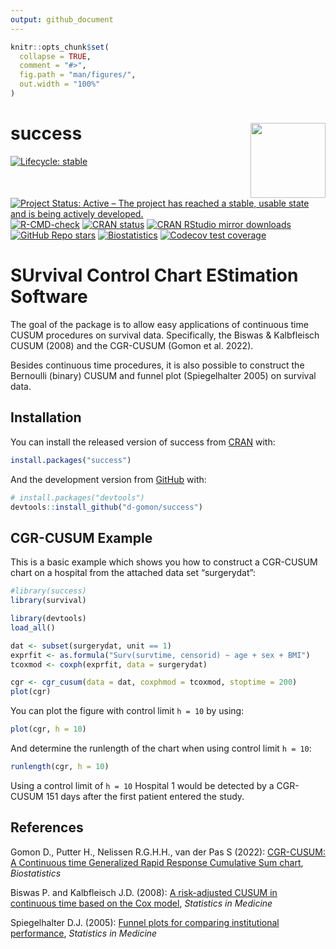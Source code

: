```yaml
---
output: github_document
---
```


<!-- README.md is generated from README.Rmd. Please edit that file -->

```r
knitr::opts_chunk$set(
  collapse = TRUE,
  comment = "#>",
  fig.path = "man/figures/",
  out.width = "100%"
)
```

# success <img src="man/figures/success_hex.png" align="right" width="120" />

<!-- badges: start -->
[![Lifecycle: stable](https://img.shields.io/badge/lifecycle-stable-green.svg)](https://lifecycle.r-lib.org/articles/stages.html)
[![Project Status: Active – The project has reached a stable, usable state and is being actively developed.](https://www.repostatus.org/badges/latest/active.svg)](https://www.repostatus.org/#active)
[![R-CMD-check](https://github.com/d-gomon/success/workflows/R-CMD-check/badge.svg)](https://github.com/d-gomon/success/actions/)
[![CRAN status](https://www.r-pkg.org/badges/version/success)](https://CRAN.R-project.org/package=success)
[![CRAN RStudio mirror downloads](https://cranlogs.r-pkg.org/badges/success)](https://cran.r-project.org/package=success)
[![GitHub Repo stars](https://img.shields.io/github/stars/d-gomon/success?style=social)](https://github.com/d-gomon/success)
[![Biostatistics](https://img.shields.io/badge/Biostatistics-kxac041-%23003365)](https://doi.org/10.1093/biostatistics/kxac041)
[![Codecov test coverage](https://codecov.io/gh/d-gomon/success/branch/main/graph/badge.svg)](https://codecov.io/gh/d-gomon/success?branch=main)
<!-- badges: end -->

<!-- [![arXiv](https://img.shields.io/badge/stat.AP-arXiv%3A2205.07618-B31B1B)](https://doi.org/10.48550/arXiv.2205.07618) -->

# SUrvival Control Chart EStimation Software

The goal of the \pkg{success} package is to allow easy applications of continuous time CUSUM procedures on survival data. Specifically, the Biswas \& Kalbfleisch CUSUM (2008) and the CGR-CUSUM (Gomon et al. 2022).

Besides continuous time procedures, it is also possible to construct the Bernoulli (binary) CUSUM and funnel plot (Spiegelhalter 2005) on survival data.

## Installation

You can install the released version of success from [CRAN](https://CRAN.R-project.org) with:

``` r
install.packages("success")
```

And the development version from [GitHub](https://github.com/) with:

``` r
# install.packages("devtools")
devtools::install_github("d-gomon/success")
```
## CGR-CUSUM Example

This is a basic example which shows you how to construct a CGR-CUSUM chart on a hospital from the attached data set "surgerydat":
```r
#library(success)
library(survival)
```

```r
library(devtools)
load_all()
```

```r
dat <- subset(surgerydat, unit == 1)
exprfit <- as.formula("Surv(survtime, censorid) ~ age + sex + BMI")
tcoxmod <- coxph(exprfit, data = surgerydat)

cgr <- cgr_cusum(data = dat, coxphmod = tcoxmod, stoptime = 200)
plot(cgr)
```

You can plot the figure with control limit `h = 10` by using:
```r
plot(cgr, h = 10)
```

And determine the runlength of the chart when using control limit `h = 10`:
```r
runlength(cgr, h = 10)
```

Using a control limit of `h = 10` Hospital 1 would be detected by a CGR-CUSUM 151 days after the first patient entered the study.

## References

Gomon D., Putter H., Nelissen R.G.H.H., van der Pas S (2022): [CGR-CUSUM: A Continuous time Generalized Rapid Response Cumulative Sum chart](https://doi.org/10.1093/biostatistics/kxac041), *Biostatistics*

Biswas P. and Kalbfleisch J.D. (2008): [A risk-adjusted CUSUM in continuous time based on the Cox model](https://doi.org/10.1002/sim.3216), *Statistics in Medicine*

Spiegelhalter D.J. (2005): [Funnel plots for comparing institutional performance](https://doi.org/10.1002/sim.1970), *Statistics in Medicine*



